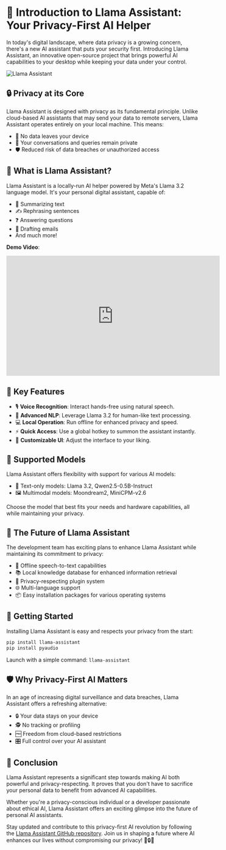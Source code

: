 # 🦙 Introduction to Llama Assistant: Your Privacy-First AI Helper

In today's digital landscape, where data privacy is a growing concern, there's a new AI assistant that puts your security first. Introducing Llama Assistant, an innovative open-source project that brings powerful AI capabilities to your desktop while keeping your data under your control.

![Llama Assistant](/screenshot.png)

## 🔒 Privacy at its Core

Llama Assistant is designed with privacy as its fundamental principle. Unlike cloud-based AI assistants that may send your data to remote servers, Llama Assistant operates entirely on your local machine. This means:

- 🚫 No data leaves your device
- 🔐 Your conversations and queries remain private
- 🛡️ Reduced risk of data breaches or unauthorized access

## 🤖 What is Llama Assistant?

Llama Assistant is a locally-run AI helper powered by Meta's Llama 3.2 language model. It's your personal digital assistant, capable of:

- 📝 Summarizing text
- ✍️ Rephrasing sentences
- ❓ Answering questions
- 📧 Drafting emails
- And much more!

**Demo Video**:

<iframe width="560" height="315" src="https://www.youtube.com/embed/JYU9bagEOqk?si=0WRdHUL1qtTLQXop" title="YouTube video player" frameborder="0" allow="accelerometer; autoplay; clipboard-write; encrypted-media; gyroscope; picture-in-picture; web-share" referrerpolicy="strict-origin-when-cross-origin" allowfullscreen></iframe>

## 🌟 Key Features

- 🎙️ **Voice Recognition**: Interact hands-free using natural speech.
- 🧠 **Advanced NLP**: Leverage Llama 3.2 for human-like text processing.
- 💻 **Local Operation**: Run offline for enhanced privacy and speed.
- ⚡ **Quick Access**: Use a global hotkey to summon the assistant instantly.
- 🎨 **Customizable UI**: Adjust the interface to your liking.

## 🚀 Supported Models

Llama Assistant offers flexibility with support for various AI models:

- 📄 Text-only models: Llama 3.2, Qwen2.5-0.5B-Instruct
- 🖼️ Multimodal models: Moondream2, MiniCPM-v2.6

Choose the model that best fits your needs and hardware capabilities, all while maintaining your privacy.

## 🔮 The Future of Llama Assistant

The development team has exciting plans to enhance Llama Assistant while maintaining its commitment to privacy:

- 🎤 Offline speech-to-text capabilities
- 📚 Local knowledge database for enhanced information retrieval
- 🔌 Privacy-respecting plugin system
- 🌐 Multi-language support
- 📦 Easy installation packages for various operating systems

## 🚀 Getting Started

Installing Llama Assistant is easy and respects your privacy from the start:

```bash
pip install llama-assistant
pip install pyaudio
```

Launch with a simple command: `llama-assistant`

## 🛡️ Why Privacy-First AI Matters

In an age of increasing digital surveillance and data breaches, Llama Assistant offers a refreshing alternative:

- 🔒 Your data stays on your device
- 🕵️ No tracking or profiling
- 🆓 Freedom from cloud-based restrictions
- 🎛️ Full control over your AI assistant

## 🌟 Conclusion

Llama Assistant represents a significant step towards making AI both powerful and privacy-respecting. It proves that you don't have to sacrifice your personal data to benefit from advanced AI capabilities.

Whether you're a privacy-conscious individual or a developer passionate about ethical AI, Llama Assistant offers an exciting glimpse into the future of personal AI assistants.

Stay updated and contribute to this privacy-first AI revolution by following the [Llama Assistant GitHub repository](https://github.com/vietanhdev/llama-assistant). Join us in shaping a future where AI enhances our lives without compromising our privacy! 🦙🔒🚀